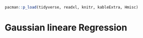 ```r
pacman::p_load(tidyverse, readxl, knitr, kableExtra, Hmisc)
```

# Gaussian lineare Regression
